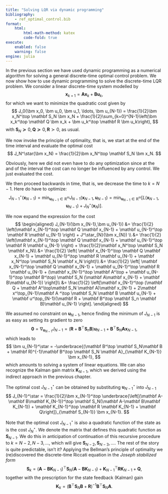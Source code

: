 ```yaml
---
title: "Solving LQR via dynamic programming"
bibliography: 
    - ref_optimal_control.bib
format:
    html:
        html-math-method: katex
        code-fold: true
execute:
    enabled: false
    warning: false
engine: julia
---
```


In the previous section we have used dynamic programming as a numerical algorithm for solving a general discrete-time optimal control problem. We now show how to use dynamic programming to solve the discrete-time LQR problem. We consider a linear discrete-time system modelled by
$$
\bm x_{k+1} = \mathbf A\bm x_k + \mathbf B\bm u_k,
$$
for which we want to minimize the quadratic cost given by
$$
J_0(\bm x_0, \bm u_0, \bm u_1, \ldots, \bm u_{N-1}) = \frac{1}{2}\bm x_N^\top \mathbf S_N \bm x_N + \frac{1}{2}\sum_{k=0}^{N-1}\left(\bm x_k^\top \mathbf Q \bm x_k + \bm u_k^\top \mathbf R \bm u_k\right),
$$
with $\mathbf S_N\succeq 0, \mathbf Q\succeq 0, \mathbf R\succ 0$, as usual. 

We now invoke the principle of optimality, that is, we start at the end of the time interval and evaluate the optimal cost
$$
J_N^\star(\bm x_N) = \frac{1}{2}\bm x_N^\top \mathbf S_N \bm x_N.
$$

Obviously, here we did not even have to do any optimization since at the and of the interval the cost can no longer be influenced by any control. We just evaluated the cost. 

We then proceed backwards in time, that is, we decrease the time to $k=N-1$. Here do have to optimize:
$$
 J^\star_{N-1}(\bm x_{N-1}) = \min_{\bm u_{N-1}\in\mathbb R^m} J_{N-1}(\bm x_{N-1},\bm u_{N-1}) = \min_{\bm u_{N-1}\in\mathbb R^m} \left[L(\bm x_{N-1},\bm u_{N-1}) + J^\star_{N}(\bm x_{N}) \right].
$$

We now expand the expression for the cost  
$$
\begin{aligned}
J_{N-1}(\bm x_{N-1},\bm u_{N-1}) &= \frac{1}{2} \left(\mathbf x_{N-1}^\top \mathbf Q \mathbf x_{N-1} + \mathbf u_{N-1}^\top \mathbf R \mathbf u_{N-1} \right) + J^\star_{N}(\bm x_{N}) \\
&= \frac{1}{2} \left(\mathbf x_{N-1}^\top \mathbf Q \mathbf x_{N-1} + \mathbf u_{N-1}^\top \mathbf R \mathbf u_{N-1} \right) + \frac{1}{2}\mathbf x_N^\top \mathbf S_N \mathbf x_N\\
&= \frac{1}{2} \left( \mathbf x_{N-1}^\top \mathbf Q \mathbf x_{N-1} + \mathbf u_{N-1}^\top \mathbf R \mathbf u_{N-1} + \mathbf x_N^\top \mathbf S_N \mathbf x_N \right)\\
&= \frac{1}{2} \left[ \mathbf x_{N-1}^\top \mathbf Q \mathbf x_{N-1} + \mathbf u_{N-1}^\top \mathbf R \mathbf u_{N-1} + (\mathbf x_{N-1}^\top \mathbf A^\top + \mathbf u_{N-1}^\top \mathbf B^\top) \mathbf S_N (\mathbf A\mathbf x_{N-1} + \mathbf B\mathbf u_{N-1}) \right]\\
&= \frac{1}{2} \left[\mathbf x_{N-1}^\top (\mathbf Q  + \mathbf A^\top\mathbf S_N \mathbf A)\mathbf x_{N-1} + 2\mathbf x^\top_{N-1}\mathbf A ^\top \mathbf S_N \mathbf B  \mathbf u_{N-1} + \mathbf u^\top_{N-1}(\mathbf R + \mathbf B^\top \mathbf S_n \mathbf B)\mathbf u_{N-1} \right]. 
\end{aligned}
$$

We assumed no constraint on $\mathbf u_{N-1}$, hence finding the minimum of $J_{N-1}$ is as easy as setting its gradient to zero
$$
\mathbf 0 = \nabla_{\bm u_{N-1}} J_{N-1} = (\mathbf R + \mathbf B^\top \mathbf S_n \mathbf B)\bm u_{N-1} + \mathbf B^\top \mathbf S_N\mathbf A\bm x_{N-1},
$$
which leads to
$$
\bm u_{N-1}^\star = -\underbrace{(\mathbf B^\top \mathbf S_N\mathbf B + \mathbf R)^{-1}\mathbf B^\top \mathbf S_N \mathbf A}_{\mathbf K_{N-1}} \bm x_{N-1},
$$
which amounts to solving a system of linear equations. We can also recognize the Kalman gain matrix $\mathbf K_{N-1}$, which we derived using the indirect approach in the previous chapter.

The optimal cost $J^\star_{N-1}$ can be obtained by substituting $\bm u_{N-1}^\star$ into $J_{N-1}$
$$
J_{N-1}^\star = \frac{1}{2}\bm x_{N-1}^\top \underbrace{\left[(\mathbf A-\mathbf B\mathbf K_{N-1})^\top \mathbf S_N(\mathbf A-\mathbf B\mathbf K_{N-1}) + \mathbf K_{N-1}^\top \mathbf R \mathbf K_{N-1} + \mathbf Q\right]}_{\mathbf S_{N-1}} \bm x_{N-1}.
$$

Note that the optimal cost $J^\star_{N-1}$ is also a quadratic function of the state as is the cost $J^\star_{N}$. We denote the matrix that defines this quadratic function as $\mathbf S_{N-1}$. We do this in anticipation of continuation of this recursive procedure to $k = N-2, N-3, \ldots$, which will give $\mathbf S_{N-2}, \mathbf S_{N-3}, \ldots$. The rest of the story is quite predictable, isn't it? Applying the Bellman's principle of optimality we (re)discovered the discrete-time Riccati equation in the *Joseph stabilized form*
$$
\mathbf S_k = (\mathbf A-\mathbf B\mathbf K_{N-1})^\top \mathbf S_N(\mathbf A-\mathbf B\mathbf K_{N-1}) + \mathbf K_{N-1}^\top \mathbf R \mathbf K_{N-1} + \mathbf Q,
$$
together with the prescription for the state feedback (Kalman) gain
$$
\mathbf K_{k} = (\mathbf B^\top \mathbf S_N\mathbf B + \mathbf R)^{-1}\mathbf B^\top \mathbf S_N \mathbf A.
$$
